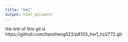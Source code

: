 ```yaml
---
title: "hm1"
output: html_document
---
```

the link of this git is https://github.com/haozheng522/p8105_hw1_hz2772.git.
